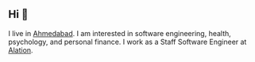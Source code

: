 ## Hi 👋

I live in [Ahmedabad](https://en.wikipedia.org/wiki/Ahmedabad). I am interested in software engineering, health, psychology, and personal finance. I work as a Staff Software Engineer at [Alation](https://www.alation.com).
